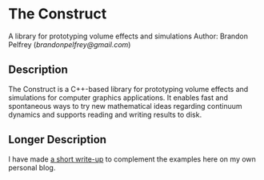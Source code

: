 =The Construct=
A library for prototyping volume effects and simulations
Author: Brandon Pelfrey (''brandonpelfrey@gmail.com'')

==Description==
The Construct is a C++-based library for prototyping volume effects and simulations for computer graphics applications. It enables fast and spontaneous ways to try new mathematical ideas regarding continuum dynamics and supports reading and writing results to disk.

==Longer Description==
I have made [http://www.brandonpelfrey.com/blog/?p=1 a short write-up] to complement the examples here on my own personal blog.


